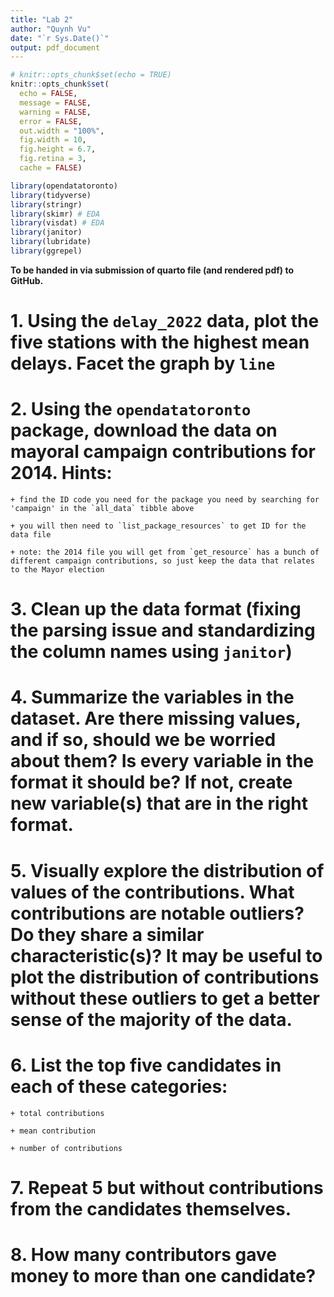 ```yaml
---
title: "Lab 2"
author: "Quynh Vu"
date: "`r Sys.Date()`"
output: pdf_document
---
```


```r
# knitr::opts_chunk$set(echo = TRUE)
knitr::opts_chunk$set(
  echo = FALSE,
  message = FALSE,
  warning = FALSE,
  error = FALSE, 
  out.width = "100%",
  fig.width = 10,
  fig.height = 6.7, 
  fig.retina = 3,
  cache = FALSE)
```

```r
library(opendatatoronto)
library(tidyverse)
library(stringr)
library(skimr) # EDA
library(visdat) # EDA
library(janitor)
library(lubridate)
library(ggrepel)
```

**To be handed in via submission of quarto file (and rendered pdf) to GitHub.**

# 1. Using the `delay_2022` data, plot the five stations with the highest mean delays. Facet the graph by `line`

# 2. Using the `opendatatoronto` package, download the data on mayoral campaign contributions for 2014. Hints:

    + find the ID code you need for the package you need by searching for 'campaign' in the `all_data` tibble above
    
    + you will then need to `list_package_resources` to get ID for the data file
    
    + note: the 2014 file you will get from `get_resource` has a bunch of different campaign contributions, so just keep the data that relates to the Mayor election

# 3. Clean up the data format (fixing the parsing issue and standardizing the column names using `janitor`)

# 4. Summarize the variables in the dataset. Are there missing values, and if so, should we be worried about them? Is every variable in the format it should be? If not, create new variable(s) that are in the right format.

# 5. Visually explore the distribution of values of the contributions. What contributions are notable outliers? Do they share a similar characteristic(s)? It may be useful to plot the distribution of contributions without these outliers to get a better sense of the majority of the data. 

# 6. List the top five candidates in each of these categories:

    + total contributions
    
    + mean contribution
    
    + number of contributions

# 7. Repeat 5 but without contributions from the candidates themselves.

# 8. How many contributors gave money to more than one candidate? 


